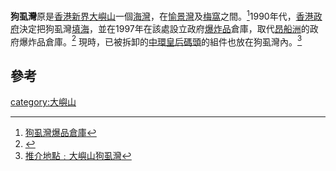 '''狗虱灣'''原是[[香港|香港]][[新界|新界]][[大嶼山|大嶼山]]一個[[海灣|海灣]]，在[[愉景灣|愉景灣]]及[[梅窩|梅窩]]之間。<ref>[https://web.archive.org/web/20041125110205/http://www.geocities.com/mtrtko/ksw.htm 狗虱灣爆品倉庫]</ref>1990年代，[[香港政府|香港政府]]決定把狗虱灣[[填海|填海]]，並在1997年在該處設立政府[[爆炸品|爆炸品]]倉庫，取代[[昂船洲|昂船洲]]的政府爆炸品倉庫。<ref>{{Cite web |url=http://www.legco.gov.hk/yr97-98/chinese/fc/pwsc/papers/pw101290.htm |title=狗虱灣爆炸品倉庫建築及機電工程 |access-date=2009-06-06 |archive-date=2019-11-01 |archive-url=https://web.archive.org/web/20191101005851/https://www.legco.gov.hk/yr97-98/chinese/fc/pwsc/papers/pw101290.htm |dead-url=no }}</ref> 現時，已被拆卸的[[中環皇后碼頭|中環皇后碼頭]]的組件也放在狗虱灣內。<ref>[http://news.sina.com.hk/cgi-bin/nw/show.cgi/23/1/1/1144285/1.html 推介地點﹕大嶼山狗虱灣]{{Dead link|date=2019年11月 |bot=InternetArchiveBot |fix-attempted=yes }}</ref>

== 參考 ==
{{reflist}}

{{香港已消失海灣}}
{{HK-geo-stub}}

[[category:大嶼山|category:大嶼山]]
